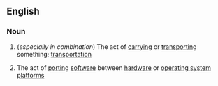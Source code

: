 ==English==

===Noun===
{{en-noun|-}}

#(''especially in combination'') The act of [[carrying]] or [[transporting]] something; [[transportation]]
#{{computing}} The act of [[porting]] [[software]] between [[hardware]] or [[operating system]] [[platform]]s
